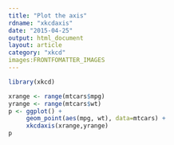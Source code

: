 ```yaml
---
title: "Plot the axis"
rdname: "xkcdaxis"
date: "2015-04-25"
output: html_document
layout: article
category: "xkcd"
images:FRONTFOMATTER_IMAGES
---
```


```r
library(xkcd)
```

```r
xrange <- range(mtcars$mpg)
yrange <- range(mtcars$wt)
p <- ggplot() +
     geom_point(aes(mpg, wt), data=mtcars) +
     xkcdaxis(xrange,yrange)
p



```